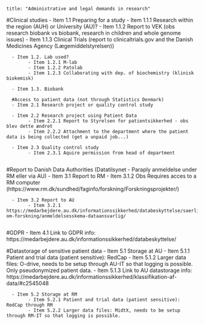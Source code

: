 ```
title: "Administrative and legal demands in research"
```

#Clinical studies
      - Item 1.1 Preparing for a study
            - Item 1.1.1 Research within the region (AUH) or University (AU)?
            - Item 1.1.2 Report to VEK (obs research biobank vs biobank, research in children and whole genome issues)
            - Item 1.1.3 Clinical Trials (report to clinicaltrials.gov and the Danish Medicines Agency (Lægemiddelstyrelsen))
         
      - Item 1.2. Lab used?
            - Item 1.2.1 M-lab
            - Item 1.2.2 Patolab
            - Item 1.2.3 Collaborating with dep. of biochemistry (klinisk biokemisk)
      
      - Item 1.3. Biobank
      
      #Access to patient data (not through Statistics Denmark)
      - Item 2.1 Research project or quality control study
      
      - Item 2.2 Research project using Patient Data
            - Item 2.2.1 Report to Styrelsen for patientsikkerhed - obs blev dette ændret
            - Item 2.2.2 Attachment to the department where the patient data is being collected (get a unpaid job...)
      
      - Item 2.3 Quality control study
            - Item 2.3.1 Aquire permission from head of department
      
 #Report to Danish Data Authorities (Datatilsynet - Paraply anmeldelse under RM eller via AU)
      - Item 3.1 Report to RM
            - Item 3.1.2 Obs Requires acces to a RM computer (https://www.rm.dk/sundhed/faginfo/forskning/Forskningsprojekter/)
      
      - Item 3.2 Report to AU
            - Item 3.2.1 https://medarbejdere.au.dk/informationssikkerhed/databeskyttelse/saerligt-om-forskning/anmeldelsesskema-dataansvarlig/
     
 #GDPR
      - Item 4.1 Link to GDPR info: https://medarbejdere.au.dk/informationssikkerhed/databeskyttelse/
 
 #Datastorage of sensitive patient data
      - Item 5.1 Storage at AU
            - Item 5.1.1 Patient and trial data (patient sensitive): RedCap
            - Item 5.1.2 Larger data files: O-drive, needs to be setup through AU-IT so that logging is possible. Only pseudonymized patient data.
            - Item 5.1.3 Link to AU datastorage info: https://medarbejdere.au.dk/informationssikkerhed/klassifikation-af-data/#c2545048
      
      - Item 5.2 Storage at RM
            - Item 5.2.1 Patient and trial data (patient sensitive): RedCap through RM
            - Item 5.2.2 Larger data files: MidtX, needs to be setup through RM-IT so that logging is possible.  
